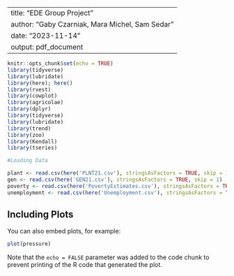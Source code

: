 ----
title: "EDE Group Project"
author: "Gaby Czarniak, Mara Michel, Sam Sedar"
date: "2023-11-14"
output: pdf_document
---

```r
knitr::opts_chunk$set(echo = TRUE)
library(tidyverse)
library(lubridate)
library(here); here()
library(rvest)
library(cowplot)
library(agricolae)
library(dplyr)
library(tidyverse)
library(lubridate)
library(trend)
library(zoo) 
library(Kendall)
library(tseries)

```



```r

#Loading Data

plant <- read.csv(here('PLNT21.csv'), stringsAsFactors = TRUE, skip = 1)
gen <- read.csv(here('GEN21.csv'), stringsAsFactors = TRUE, skip = 1)
poverty <- read.csv(here('PovertyEstimates.csv'), stringsAsFactors = TRUE, skip = 3)
unemployment <- read.csv(here('Unemployment.csv'), stringsAsFactors = TRUE, skip = 3)


```

## Including Plots

You can also embed plots, for example:

```r
plot(pressure)
```

Note that the `echo = FALSE` parameter was added to the code chunk to prevent printing of the R code that generated the plot.